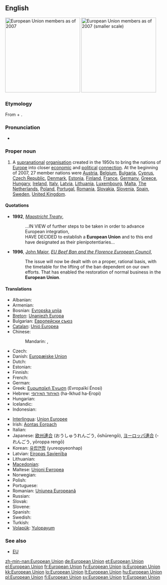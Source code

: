 {{wikipedia}}
==English==
[[Image:Location European Union.svg|thumb|right|240px|European Union members as of 2007]]
[[Image:EUenl-EU27.png|thumb|right|240px|European Union members as of 2007 (smaller scale)]]

===Etymology===
From {{term|European}} + {{term|union|Union}}.

===Pronunciation===
* {{IPA|/ˌjʊəɹəˈpiːən ˈjuːnjən/}}

===Proper noun===
{{en-proper noun|sg=[[European]] [[union|Union]]}}

# A [[supranational]] [[organisation]] created in the 1950s to bring the nations of [[Europe]] into closer [[economic]] and [[political]] [[connection]]. At the beginning of 2007, 27 member nations were [[Austria]], [[Belgium]], [[Bulgaria]], [[Cyprus]], [[Czech Republic]], [[Denmark]], [[Estonia]], [[Finland]], [[France]], [[Germany]], [[Greece]], [[Hungary]], [[Ireland]], [[Italy]], [[Latvia]], [[Lithuania]], [[Luxembourg]], [[Malta]], [[The Netherlands]], [[Poland]], [[Portugal]], [[Romania]], [[Slovakia]], [[Slovenia]], [[Spain]], [[Sweden]], [[United Kingdom]].

====Quotations====
* '''1992''', ''[[w:Maastricht Treaty|Maastricht Treaty]]'',
*: ...IN VIEW of further steps to be taken in order to advance European integration,<br/>HAVE DECIDED to establish a '''European Union''' and to this end have designated as their plenipotentiaries...
* '''1996''', [[w:John Major|John Major]], ''[[s:EU Beef Ban and the Florence European Council|EU Beef Ban and the Florence European Council]]'',
*: The issue will now be dealt with on a proper, rational basis, with the timetable for the lifting of the ban dependent on our own efforts. That has enabled the restoration of normal business in the '''European Union'''.

====Translations====
{{trans-top|The European Union}}
* Albanian: {{t+|sq|Bashkimi Evropian|xs=Albanian}}
* Armenian: {{t-|hy|Եվրամիություն|tr=Evramiut’yun}}
* Bosnian: [[Evropska unija]] {{f}}
* [[Breton]]: [[Unaniezh Europa]]
* Bulgarian: [[Европейски съюз]]
* [[Catalan]]: [[Unió Europea]] {{f}}
* Chinese:
*: Mandarin: {{t|zh|歐洲聯盟|sc=Hani}}, {{t|zh|欧洲联盟|tr=Ōuzhōu Liánméng|sc=Hani}}
* Czech: {{t-|cs|Evropská unie|f}}
* Danish: [[Europæiske Union]]
* Dutch: {{t+|nl|Europese Unie|f}}
* Estonian: {{t-|et|Euroopa Liit}}
* Finnish: {{t+|fi|Euroopan unioni}}
* French: {{t+|fr|Union européenne|f}}
* German: {{t+|de|Europäische Union|f}}
* Greek: [[Ευρωπαϊκή Ένωση]] (Evropaïkí Énosi) {{f}}
* Hebrew: [[האיחוד האירופי]] (ha-Ikhud ha-Eropi) {{m}}
* Hungarian: {{t+|hu|Európai Unió}}
* Icelandic: {{t+|is|Evrópusambandið|n}}
* Indonesian: {{t|id|Uni Eropa|xs=Indonesian}}
{{trans-mid}}
* [[Interlingua]]: [[Union Europee]]
* Irish: [[Aontas Eorpach]]
* Italian: {{t-|it|Unione Europea}}
* Japanese: [[欧州連合]] (おうしゅうれんごう, ōshūrengō), [[ヨーロッパ連合]] (-れんごう, yōroppa rengō)
* Korean: [[유럽연합]] (yureopyeonhap)
* Latvian: [[Eiropas Savienība]] {{f}}
* Lithuanian: {{t+|lt|Europos Sąjunga|xs=Lithuanian}}
* [[Macedonian]]: {{t-|mk|Европска Унија|f|tr=Évropska Únija}}
* Maltese: [[Unjoni Ewropea]]
* Norwegian: {{t|no|Europeiske Union}}
* Polish: {{t+|pl|Unia Europejska|f}}
* Portuguese: {{t|pt|União Europeia|f}}
* Romanian: [[Uniunea Europeană]] {{f}}
* Russian: {{t|ru|Европейский союз|m|tr=Jevropéjskij sojúz}}
* Slovak: {{t|sk|Európska únia|f}}
* Slovene: {{t|sl|Evropska unija|f}}
* Spanish: {{t+|es|Unión Europea|f}}
* Swedish: {{t+|sv|Europeiska unionen}}
* Turkish: {{t+|tr|Avrupa Birliği}}
* [[Volapük]]: [[Yulopayum]]
{{trans-bottom}}

===See also===
* [[EU]]

[[zh-min-nan:European Union]]
[[de:European Union]]
[[et:European Union]]
[[el:European Union]]
[[fr:European Union]]
[[fy:European Union]]
[[is:European Union]]
[[kk:European Union]]
[[lo:European Union]]
[[lt:European Union]]
[[hu:European Union]]
[[pl:European Union]]
[[fi:European Union]]
[[sv:European Union]]
[[tr:European Union]]